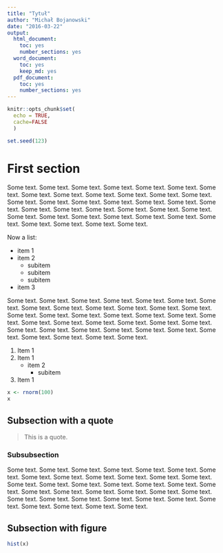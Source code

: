 ```yaml
---
title: "Tytuł"
author: "Michał Bojanowski"
date: "2016-03-22"
output: 
  html_document:
    toc: yes
    number_sections: yes
  word_document:
    toc: yes
    keep_md: yes
  pdf_document:
    toc: yes
    number_sections: yes
---
```


```r
knitr::opts_chunk$set(
  echo = TRUE,
  cache=FALSE
  )

set.seed(123)
```

# First section

Some text. Some text. Some text. Some text. Some text. Some text. Some text. Some text. Some text. Some text. Some text. Some text. Some text. Some text. Some text. Some text. Some text. Some text. Some text. Some text. Some text. Some text. Some text. Some text. Some text. Some text. Some text. Some text. Some text. Some text. Some text. Some text. Some text. Some text. Some text. Some text. Some text. 

Now a list:

- item 1
- item 2
    + subitem
    + subitem
    + subitem
- item 3

Some text. Some text. Some text. Some text. Some text. Some text. Some text. Some text. Some text. Some text. Some text. Some text. Some text. Some text. Some text. Some text. Some text. Some text. Some text. Some text. Some text. Some text. Some text. Some text. Some text. Some text. Some text. Some text. Some text. Some text. Some text. Some text. Some text. Some text. Some text. Some text. Some text. 

1. Item 1
2. Item 1
    - item 2
        + subitem
3. Item 1


```r
x <- rnorm(100)
x
```

## Subsection with a quote

> This is a quote.


### Subsubsection

Some text. Some text. Some text. Some text. Some text. Some text. Some text. Some text. Some text. Some text. Some text. Some text. Some text. Some text. Some text. Some text. Some text. Some text. Some text. Some text. Some text. Some text. Some text. Some text. Some text. Some text. Some text. Some text. Some text. Some text. Some text. Some text. Some text. Some text. Some text. Some text. Some text. 

## Subsection with figure

```r
hist(x)
```
